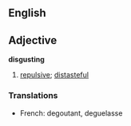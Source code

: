 ==English==

==Adjective==
'''disgusting'''
#[[repulsive]]; [[distasteful]]

===Translations===
*French: degoutant, deguelasse